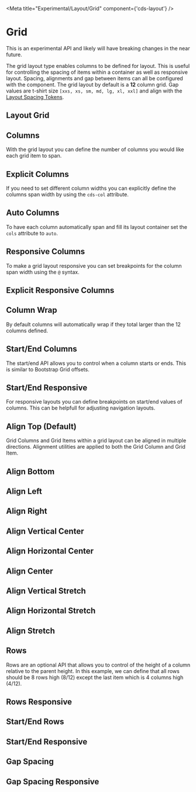 
<Meta title="Experimental/Layout/Grid" component={'cds-layout'} />

# Grid

<cds-alert-group status="warning">
  <cds-alert>This is an experimental API and likely will have breaking changes in the near future.</cds-alert>
</cds-alert-group>

<br />

The grid layout type enables columns to be defined for layout. This is useful
for controlling the spacing of items within a container as well as responsive
layout. Spacing, alignments and gap between items can all be configured with
the component. The grid layout by default is a **12** column grid. Gap values
are t-shirt size `[xxs, xs, sm, md, lg, xl, xxl]` and align with the [Layout Spacing Tokens](./?path=/docs/experimental-spacing-getting-started--page).

## Layout Grid

<Preview>
  <Story id="experimental-layout-stories--grid-layout" />
</Preview>

## Columns

With the grid layout you can define the number of columns you would like each
grid item to span.

<Preview>
  <Story id="experimental-layout-stories--grid-layout-columns" />
</Preview>

## Explicit Columns

If you need to set different column widths you can explicitly define the
columns span width by using the `cds-col` attribute.

<Preview>
  <Story id="experimental-layout-stories--grid-layout-columns-explicit" />
</Preview>

## Auto Columns

To have each column automatically span and fill its layout container set
the `cols` attribute to `auto`.

<Preview>
  <Story id="experimental-layout-stories--grid-layout-columns-auto" />
</Preview>

## Responsive Columns

To make a grid layout responsive you can set breakpoints for the column span
width using the `@` syntax.

<Preview>
  <Story id="experimental-layout-stories--grid-layout-columns-responsive" />
</Preview>

## Explicit Responsive Columns

<Preview>
  <Story id="experimental-layout-stories--grid-layout-columns-responsive-explicit" />
</Preview>

## Column Wrap

By default columns will automatically wrap if they total larger than the
12 columns defined.

<Preview>
  <Story id="experimental-layout-stories--grid-layout-columns-wrap" />
</Preview>

## Start/End Columns

The start/end API allows you to control when a column starts or ends. This is
similar to Bootstrap Grid offsets.

<Preview>
  <Story id="experimental-layout-stories--grid-layout-columns-start-end" />
</Preview>

## Start/End Responsive

For responsive layouts you can define breakpoints on start/end values of
columns. This can be helpfull for adjusting navigation layouts.

<Preview>
  <Story id="experimental-layout-stories--grid-layout-columns-start-end-responsive" />
</Preview>

## Align Top (Default)

Grid Columns and Grid Items within a grid layout can be aligned in multiple
directions. Alignment utilities are applied to both the Grid Column and Grid Item.

<Preview>
  <Story id="experimental-layout-stories--grid-layout-align-top" />
</Preview>

## Align Bottom

<Preview>
  <Story id="experimental-layout-stories--grid-layout-align-bottom" />
</Preview>

## Align Left

<Preview>
  <Story id="experimental-layout-stories--grid-layout-align-left" />
</Preview>

## Align Right

<Preview>
  <Story id="experimental-layout-stories--grid-layout-align-right" />
</Preview>

## Align Vertical Center

<Preview>
  <Story id="experimental-layout-stories--grid-layout-align-vertical-center" />
</Preview>

## Align Horizontal Center

<Preview>
  <Story id="experimental-layout-stories--grid-layout-align-horizontal-center" />
</Preview>

## Align Center

<Preview>
  <Story id="experimental-layout-stories--grid-layout-align-center" />
</Preview>

## Align Vertical Stretch

<Preview>
  <Story id="experimental-layout-stories--grid-layout-align-vertical-stretch" />
</Preview>

## Align Horizontal Stretch

<Preview>
  <Story id="experimental-layout-stories--grid-layout-align-horizontal-stretch" />
</Preview>

## Align Stretch

<Preview>
  <Story id="experimental-layout-stories--grid-layout-align-stretch" />
</Preview>

## Rows

<!-- tbd on API and flexbox support -->

Rows are an optional API that allows you to control of the height of a column
relative to the parent height. In this example, we can define that all rows
should be 8 rows high (8/12) except the last item which is 4 columns high (4/12).

<Preview>
  <Story id="experimental-layout-stories--grid-layout-rows" />
</Preview>

## Rows Responsive

<Preview>
  <Story id="experimental-layout-stories--grid-layout-rows-responsive" />
</Preview>

## Start/End Rows

<Preview>
  <Story id="experimental-layout-stories--grid-layout-rows-start-end" />
</Preview>

## Start/End Responsive

<Preview>
  <Story id="experimental-layout-stories--grid-layout-rows-start-end-responsive" />
</Preview>

## Gap Spacing

<Preview>
  <Story id="experimental-layout-stories--grid-gap" />
</Preview>

## Gap Spacing Responsive

<Preview>
  <Story id="experimental-layout-stories--grid-gap-responsive" />
</Preview>
